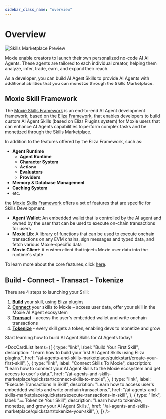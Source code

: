 ```yaml
---
sidebar_class_name: "overview"
---
```



# Overview

![Skills Marketplace Preview](/img/skills-marketplace.jpg)

Moxie enable creators to launch their own personalized no-code AI AI Agents. These agents are tailored to each individual creator, helping them analyze, infer, trade, earn, and expand their reach.

As a developer, you can build AI Agent Skills to provide AI Agents with additional abilities that you can monetize through the Skills Marketplace.

## Moxie Skill Framework

The [Moxie Skills Framework](https://github.com/moxie-protocol/moxie-agent-skills) is an end-to-end AI Agent development framework, based on the [Eliza Framework](https://github.com/eliza-ai/eliza-framework), that enables developers to build custom AI Agent Skills (based on Eliza Plugins system) for Moxie users that can enhance AI Agents capabilities to perform complex tasks and be monetized through the Skills Marketplace.

In addition to the features offered by the Eliza Framework, such as:

- **Agent Runtime**
  - **Agent Runtime**
  - **Character System**
  - **Actions**
  - **Evaluators**
  - **Providers**
- **Memory & Database Management**
- **Caching System**
- etc.

the [Moxie Skills Framework](https://github.com/moxie-protocol/moxie-agent-skills) offers a set of features that are specific for Skills Development:

- **Agent Wallet**: An embedded wallet that is controlled by the AI agent and owned by the user that can be used to execute on-chain transactions for users
- **Moxie Lib**: A library of functions that can be used to execute onchain transactions on any EVM chains, sign messages and typed data, and fetch various Moxie-specific data
- **Moxie Client**: A custom client that injects Moxie user data into the runtime's state

To learn more about the core features, click [here](/ai-agents-and-skills-marketplace/core-features).

## Build - Connect - Transact - Tokenize

There are 4 steps to launching your Skill:

1. [**Build**](/ai-agents-and-skills-marketplace/quickstart/create-your-first-skill) your skill, using Eliza plugins
2. [**Connect**](/ai-agents-and-skills-marketplace/quickstart/connect-skills-to-moxie) your skills to Moxie – access user data, offer your skill in the Moxie AI Agent ecosystem
3. [**Transact**](/ai-agents-and-skills-marketplace/quickstart/execute-transactions-in-skill) – access the user's embedded wallet and write onchain transactions
4. [**Tokenize**](/ai-agents-and-skills-marketplace/quickstart/tokenize-your-skill) - every skill gets a token, enabling devs to monetize and grow

Start learning how to build AI Agent Skills for AI Agents today!

<DocCardList
  items={[
    {
      type: "link",
      label: "Build Your First Skill",
      description:
        "Learn how to build your first AI Agent Skills using Eliza plugins.",
      href: "/ai-agents-and-skills-marketplace/quickstart/create-your-first-skill",
    },
    {
      type: "link",
      label: "Connect Skills To Moxie",
      description:
        "Learn how to connect your AI Agent Skills to the Moxie ecosystem and get access to user's data.",
      href: "/ai-agents-and-skills-marketplace/quickstart/connect-skills-to-moxie",
    },
    {
      type: "link",
      label: "Execute Transactions In Skill",
      description:
        "Learn how to access user's embedded wallets and write onchain transactions.",
      href: "/ai-agents-and-skills-marketplace/quickstart/execute-transactions-in-skill",
    },
    {
      type: "link",
      label: "🔜 Tokenize Your Skill",
      description:
        "Learn how to tokenize, monetize, and grow your AI Agent Skills.",
      href: "/ai-agents-and-skills-marketplace/quickstart/tokenize-your-skill",
    },
  ]}
/>
